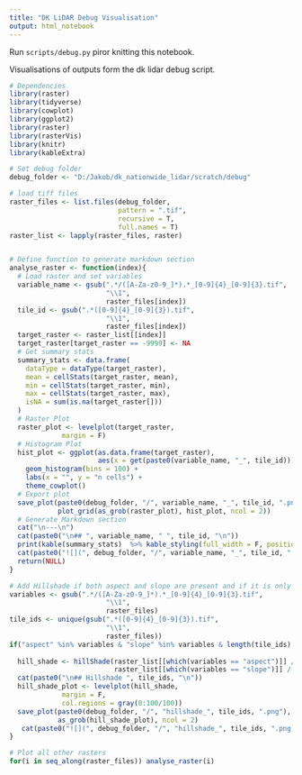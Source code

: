 ```yaml
---
title: "DK LiDAR Debug Visualisation"
output: html_notebook
---
```


Run `scripts/debug.py` piror knitting this notebook.

Visualisations of outputs form the dk lidar debug script.

```r
# Dependencies
library(raster)
library(tidyverse)
library(cowplot)
library(ggplot2)
library(raster)
library(rasterVis)
library(knitr)
library(kableExtra)

# Set debug folder 
debug_folder <- "D:/Jakob/dk_nationwide_lidar/scratch/debug"

# load tiff files
raster_files <- list.files(debug_folder, 
                           pattern = ".tif", 
                           recursive = T,
                           full.names = T)
raster_list <- lapply(raster_files, raster)



```

```r
# Define function to generate markdown section
analyse_raster <- function(index){
  # Load raster and set variables
  variable_name <- gsub(".*/([A-Za-z0-9_]*).*_[0-9]{4}_[0-9]{3}.tif", 
                        "\\1",
                        raster_files[index])
  tile_id <- gsub(".*([0-9]{4}_[0-9]{3}).tif", 
                        "\\1",
                        raster_files[index])
  target_raster <- raster_list[[index]]
  target_raster[target_raster == -9999] <- NA
  # Get summary stats
  summary_stats <- data.frame(
    dataType = dataType(target_raster),
    mean = cellStats(target_raster, mean),
    min = cellStats(target_raster, min),
    max = cellStats(target_raster, max),
    isNA = sum(is.na(target_raster[]))
  )
  # Raster Plot
  raster_plot <- levelplot(target_raster,
             margin = F)
  # Histogram Plot
  hist_plot <- ggplot(as.data.frame(target_raster), 
                      aes(x = get(paste0(variable_name, "_", tile_id)))) +
    geom_histogram(bins = 100) +
    labs(x = "", y = "n cells") +
    theme_cowplot()
  # Export plot
  save_plot(paste0(debug_folder, "/", variable_name, "_", tile_id, ".png"),
            plot_grid(as_grob(raster_plot), hist_plot, ncol = 2))
  # Generate Markdown section
  cat("\n---\n")
  cat(paste0("\n## ", variable_name, " ", tile_id, "\n"))
  print(kable(summary_stats)  %>% kable_styling(full_width = F, position = "left"))
  cat(paste0("![](", debug_folder, "/", variable_name, "_", tile_id, ".png)\n"))
  return(NULL)
}

# Add Hillshade if both aspect and slope are present and if it is only one tile
variables <- gsub(".*/([A-Za-z0-9_]*).*_[0-9]{4}_[0-9]{3}.tif", 
                        "\\1",
                        raster_files)
tile_ids <- unique(gsub(".*([0-9]{4}_[0-9]{3}).tif", 
                        "\\1",
                        raster_files))
if("aspect" %in% variables & "slope" %in% variables & length(tile_ids) == 1){
  
  hill_shade <- hillShade(raster_list[[which(variables == "aspect")]] / 10 * pi / 180, 
                          raster_list[[which(variables == "slope")]] / 10 * pi / 180)
  cat(paste0("\n## Hillshade ", tile_ids, "\n"))
  hill_shade_plot <- levelplot(hill_shade,
             margin = F,
             col.regions = gray(0:100/100))
  save_plot(paste0(debug_folder, "/", "hillshade_", tile_ids, ".png"),
            as_grob(hill_shade_plot), ncol = 2)
   cat(paste0("![](", debug_folder, "/", "hillshade_", tile_ids, ".png)\n"))
}

# Plot all other rasters
for(i in seq_along(raster_files)) analyse_raster(i)
```


